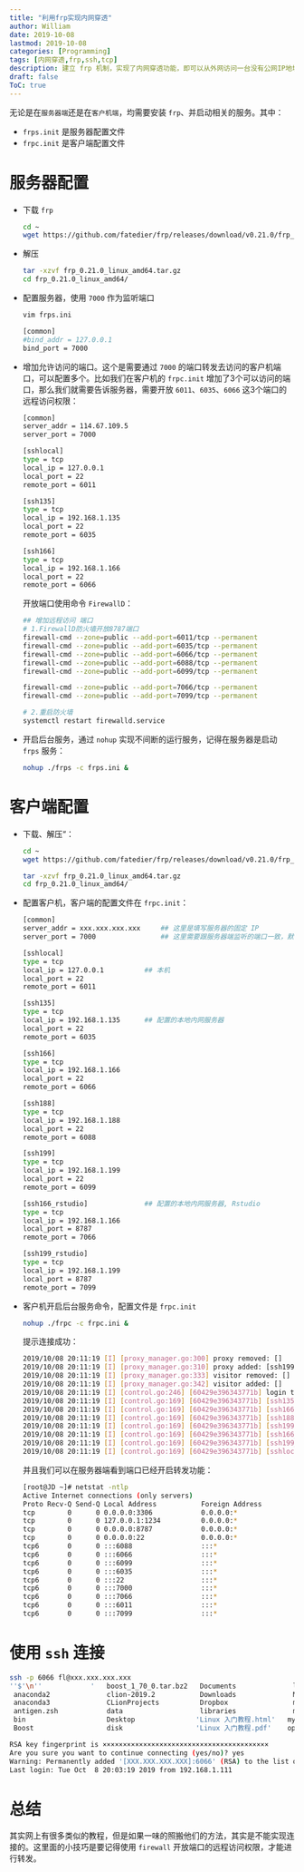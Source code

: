 ```yaml
---
title: "利用frp实现内网穿透"
author: William
date: 2019-10-08
lastmod: 2019-10-08
categories: [Programming]
tags: [内网穿透,frp,ssh,tcp]
description: 建立 frp 机制，实现了内网穿透功能，即可以从外网访问一台没有公网IP地址的内网机器。
draft: false
ToC: true
---
```


无论是在`服务器端`还是在`客户机端`，均需要安装 `frp`、并启动相关的服务。其中：

- `frps.init` 是服务器配置文件
- `frpc.init` 是客户端配置文件

# 服务器配置

- 下载 `frp`

    ```bash
    cd ~
    wget https://github.com/fatedier/frp/releases/download/v0.21.0/frp_0.21.0_linux_amd64.tar.gz
    ```

- 解压

    ```bash
    tar -xzvf frp_0.21.0_linux_amd64.tar.gz
    cd frp_0.21.0_linux_amd64/
    ```

- 配置服务器，使用 `7000` 作为监听端口

  ```bash
  vim frps.ini
  
  [common]
  #bind_addr = 127.0.0.1
  bind_port = 7000
  ```

- 增加允许访问的端口。这个是需要通过 `7000` 的端口转发去访问的客户机端口，可以配置多个。比如我们在客户机的 `frpc.init` 增加了3个可以访问的端口，那么我们就需要告诉服务器，需要开放 `6011`、`6035`、`6066` 这3个端口的远程访问权限：

   ```bash
  [common]
  server_addr = 114.67.109.5
  server_port = 7000
  
  [sshlocal]
  type = tcp
  local_ip = 127.0.0.1
  local_port = 22
  remote_port = 6011
  
  [ssh135]
  type = tcp
  local_ip = 192.168.1.135
  local_port = 22
  remote_port = 6035
  
  [ssh166]
  type = tcp
  local_ip = 192.168.1.166
  local_port = 22
  remote_port = 6066
   ```

  开放端口使用命令 `FirewallD`：

  ```bash
  ## 增加远程访问 端口
  # 1.FirewallD防火墙开放8787端口
  firewall-cmd --zone=public --add-port=6011/tcp --permanent
  firewall-cmd --zone=public --add-port=6035/tcp --permanent
  firewall-cmd --zone=public --add-port=6066/tcp --permanent
  firewall-cmd --zone=public --add-port=6088/tcp --permanent
  firewall-cmd --zone=public --add-port=6099/tcp --permanent

  firewall-cmd --zone=public --add-port=7066/tcp --permanent
  firewall-cmd --zone=public --add-port=7099/tcp --permanent

  # 2.重启防火墙
  systemctl restart firewalld.service
  ```

- 开启后台服务，通过 `nohup` 实现不间断的运行服务，记得在服务器是启动 `frps` 服务：

  ```bash
  nohup ./frps -c frps.ini &
  ```

# 客户端配置

- 下载、解压“：

  ```bash
  cd ~
  wget https://github.com/fatedier/frp/releases/download/v0.21.0/frp_0.21.0_linux_amd64.tar.gz
  
  tar -xzvf frp_0.21.0_linux_amd64.tar.gz
  cd frp_0.21.0_linux_amd64/
  ```

- 配置客户机，客户端的配置文件在 `frpc.init`：

  ```bash
  [common]
  server_addr = xxx.xxx.xxx.xxx  	## 这里是填写服务器的固定 IP
  server_port = 7000				## 这里需要跟服务器端监听的端口一致，默认 7000
  
  [sshlocal]
  type = tcp
  local_ip = 127.0.0.1			## 本机
  local_port = 22
  remote_port = 6011
  
  [ssh135]
  type = tcp
  local_ip = 192.168.1.135		## 配置的本地内网服务器
  local_port = 22
  remote_port = 6035
  
  [ssh166]
  type = tcp
  local_ip = 192.168.1.166
  local_port = 22
  remote_port = 6066
  
  [ssh188]
  type = tcp
  local_ip = 192.168.1.188
  local_port = 22
  remote_port = 6088
  
  [ssh199]
  type = tcp
  local_ip = 192.168.1.199
  local_port = 22
  remote_port = 6099
  
  [ssh166_rstudio]				## 配置的本地内网服务器, Rstudio
  type = tcp
  local_ip = 192.168.1.166
  local_port = 8787
  remote_port = 7066
  
  [ssh199_rstudio]
  type = tcp
  local_ip = 192.168.1.199
  local_port = 8787
  remote_port = 7099
  ```

- 客户机开启后台服务命令，配置文件是 `frpc.init`

  ```bash
  nohup ./frpc -c frpc.ini &
  ```

  提示连接成功：

  ```bash
  2019/10/08 20:11:19 [I] [proxy_manager.go:300] proxy removed: []
  2019/10/08 20:11:19 [I] [proxy_manager.go:310] proxy added: [ssh199 ssh166_rstudio ssh199_rstudio sshlocal ssh135 ssh166 ssh188]
  2019/10/08 20:11:19 [I] [proxy_manager.go:333] visitor removed: []
  2019/10/08 20:11:19 [I] [proxy_manager.go:342] visitor added: []
  2019/10/08 20:11:19 [I] [control.go:246] [60429e396343771b] login to server success, get run id [60429e396343771b], server udp port [0]
  2019/10/08 20:11:19 [I] [control.go:169] [60429e396343771b] [ssh135] start proxy success
  2019/10/08 20:11:19 [I] [control.go:169] [60429e396343771b] [ssh166] start proxy success
  2019/10/08 20:11:19 [I] [control.go:169] [60429e396343771b] [ssh188] start proxy success
  2019/10/08 20:11:19 [I] [control.go:169] [60429e396343771b] [ssh199] start proxy success
  2019/10/08 20:11:19 [I] [control.go:169] [60429e396343771b] [ssh166_rstudio] start proxy success
  2019/10/08 20:11:19 [I] [control.go:169] [60429e396343771b] [ssh199_rstudio] start proxy success
  2019/10/08 20:11:19 [I] [control.go:169] [60429e396343771b] [sshlocal] start proxy success
  ```

  并且我们可以在服务器端看到端口已经开启转发功能：

  ```bash
  [root@JD ~]# netstat -ntlp
  Active Internet connections (only servers)
  Proto Recv-Q Send-Q Local Address           Foreign Address         State       PID/Program name    
  tcp        0      0 0.0.0.0:3306            0.0.0.0:*               LISTEN      24860/mysqld        
  tcp        0      0 127.0.0.1:1234          0.0.0.0:*               LISTEN      2817/ifrit-agent    
  tcp        0      0 0.0.0.0:8787            0.0.0.0:*               LISTEN      25292/rserver       
  tcp        0      0 0.0.0.0:22              0.0.0.0:*               LISTEN      11953/sshd          
  tcp6       0      0 :::6088                 :::*                    LISTEN      22623/./frps        
  tcp6       0      0 :::6066                 :::*                    LISTEN      22623/./frps        
  tcp6       0      0 :::6099                 :::*                    LISTEN      22623/./frps        
  tcp6       0      0 :::6035                 :::*                    LISTEN      22623/./frps        
  tcp6       0      0 :::22                   :::*                    LISTEN      11953/sshd          
  tcp6       0      0 :::7000                 :::*                    LISTEN      22623/./frps        
  tcp6       0      0 :::7066                 :::*                    LISTEN      22623/./frps        
  tcp6       0      0 :::6011                 :::*                    LISTEN      22623/./frps        
  tcp6       0      0 :::7099                 :::*                    LISTEN      22623/./frps
  ```

  

# 使用 `ssh` 连接

```bash
ssh -p 6066 fl@xxx.xxx.xxx.xxx
''$'\n''            '   boost_1_70_0.tar.bz2   Documents              log      Pictures          Templates   Videos
 anaconda2              clion-2019.2           Downloads              Music    Public            test.pdf
 anaconda3              CLionProjects          Dropbox                myData   R                 test.Rmd
 antigen.zsh            data                   libraries              mydeck  'R 入门教程.pdf'   texmf
 bin                    Desktop               'Linux 入门教程.html'   myLog    tarball           tmp
 Boost                  disk                  'Linux 入门教程.pdf'    opt      temp              tmp_disk

RSA key fingerprint is ×××××××××××××××××××××××××××××××××××××××××
Are you sure you want to continue connecting (yes/no)? yes
Warning: Permanently added '[XXX.XXX.XXX.XXX]:6066' (RSA) to the list of known hosts.
Last login: Tue Oct  8 20:03:19 2019 from 192.168.1.111
```

# 总结

其实网上有很多类似的教程，但是如果一味的照搬他们的方法，其实是不能实现连接的。这里面的小技巧是要记得使用 `firewall` 开放端口的远程访问权限，才能进行转发。
